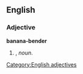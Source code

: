 ==English==

===Adjective===
'''banana-bender'''

# {{form of|Attributive form|[[banana bender]]|nodot=1}}, ''noun''.
#:''{{{2|&nbsp;}}}''
[[Category:English adjectives]]
